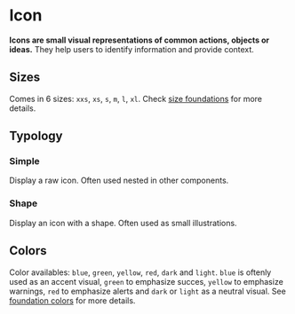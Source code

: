 # Icon <ReactStabilityFlag status="stable" />

**Icons are small visual representations of common actions, objects or ideas.**
They help users to identify information and provide context.

## Sizes

Comes in 6 sizes: `xxs`, `xs`, `s`, `m`, `l`, `xl`.
Check [size foundations](/product/foundations/size) for more details.

## Typology

### Simple

Display a raw icon. Often used nested in other components.

<DemoBlock orientation="horizontal" demo="simple" />

### Shape

Display an icon with a shape. Often used as small illustrations.

<DemoBlock orientation="horizontal" demo="shape" />

## Colors

Color availables: `blue`, `green`, `yellow`, `red`, `dark` and `light`.
`blue` is oftenly used as an accent visual, `green` to emphasize succes, `yellow` to emphasize warnings, `red` to emphasize alerts and `dark` or `light` as a neutral visual.
See [foundation colors](/product/foundations/color) for more details.

<DemoBlock orientation="horizontal" demo="colors" />
